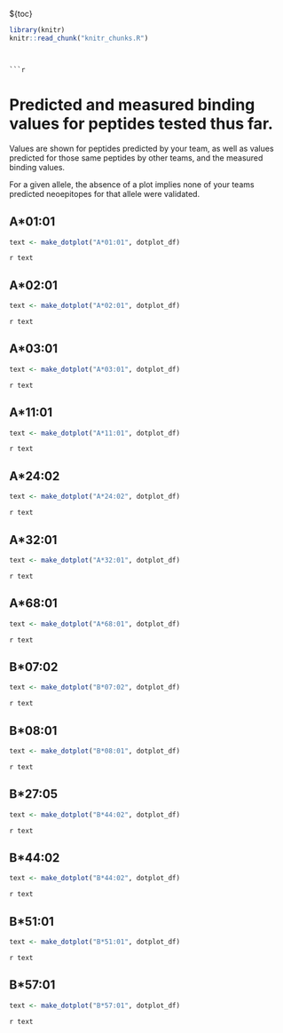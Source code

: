 ${toc}

```r
library(knitr)
knitr::read_chunk("knitr_chunks.R")
```

```r
```
```

```r
```

# Predicted and measured binding values for peptides tested thus far.
Values are shown for peptides predicted by your team, as well as values predicted for those same peptides by other teams, and the measured binding values.

For a given allele, the absence of a plot implies none of your teams predicted neoepitopes for that allele were validated.


## A*01:01
```r
text <- make_dotplot("A*01:01", dotplot_df)
```
`r text`

## A*02:01
```r
text <- make_dotplot("A*02:01", dotplot_df)
```
`r text`

## A*03:01
```r
text <- make_dotplot("A*03:01", dotplot_df)
```
`r text`

## A*11:01
```r
text <- make_dotplot("A*11:01", dotplot_df)
```
`r text`

## A*24:02
```r
text <- make_dotplot("A*24:02", dotplot_df)
```
`r text`

## A*32:01
```r
text <- make_dotplot("A*32:01", dotplot_df)
```
`r text`

## A*68:01
```r
text <- make_dotplot("A*68:01", dotplot_df)
```
`r text`

## B*07:02
```r
text <- make_dotplot("B*07:02", dotplot_df)
```
`r text`

## B*08:01
```r
text <- make_dotplot("B*08:01", dotplot_df)
```
`r text`

## B*27:05
```r
text <- make_dotplot("B*44:02", dotplot_df)
```
`r text`

## B*44:02
```r
text <- make_dotplot("B*44:02", dotplot_df)
```
`r text`

## B*51:01
```r
text <- make_dotplot("B*51:01", dotplot_df)
```
`r text`

## B*57:01
```r
text <- make_dotplot("B*57:01", dotplot_df)
```
`r text`
